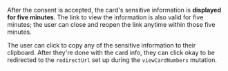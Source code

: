 After the consent is accepted, the card's sensitive information is **displayed for five minutes**.
The link to view the information is also valid for five minutes; the user can close and reopen the link anytime within those five minutes.

The user can click to copy any of the sensitive information to their clipboard.
After they're done with the card info, they can click okay to be redirected to the `redirectUrl` set up during the `viewCardNumbers` mutation.
